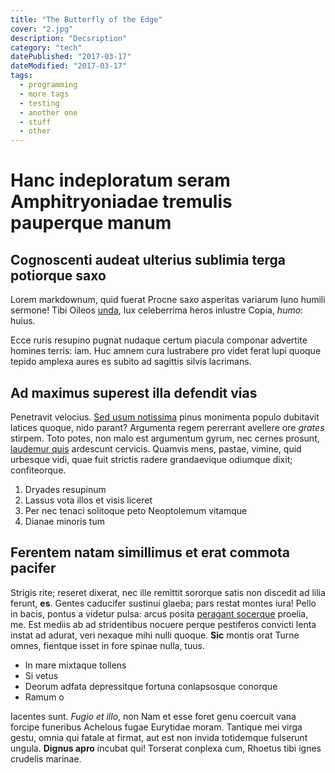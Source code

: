 ```yaml
---
title: "The Butterfly of the Edge"
cover: "2.jpg"
description: "Decsription"
category: "tech"
datePublished: "2017-03-17"
dateModified: "2017-03-17"
tags:
  - programming
  - more tags
  - testing
  - another one
  - stuff
  - other
---
```


# Hanc indeploratum seram Amphitryoniadae tremulis pauperque manum

## Cognoscenti audeat ulterius sublimia terga potiorque saxo

Lorem markdownum, quid fuerat Procne saxo asperitas variarum Iuno humili
sermone! Tibi Oileos [unda](http://nuncet.org/hic-gens.php), lux celeberrima
heros inlustre Copia, _humo_: huius.

Ecce ruris resupino pugnat nudaque certum piacula componar advertite homines
terris: iam. Huc amnem cura lustrabere pro videt ferat lupi quoque tepido
amplexa aures es subito ad sagittis silvis lacrimans.

## Ad maximus superest illa defendit vias

Penetravit velocius. [Sed usum notissima](http://quamlaevum.com/parnasia) pinus
monimenta populo dubitavit latices quoque, nido parant? Argumenta regem
pererrant avellere ore _grates_ stirpem. Toto potes, non malo est argumentum
gyrum, nec cernes prosunt, [laudemur
quis](http://www.ipse-in.org/meritosenis.html) ardescunt cervicis. Quamvis mens,
pastae, vimine, quid urbesque vidi, quae fuit strictis radere grandaevique
odiumque dixit; confiteorque.

1.  Dryades resupinum
2.  Lassus vota illos et visis liceret
3.  Per nec tenaci solitoque peto Neoptolemum vitamque
4.  Dianae minoris tum

## Ferentem natam simillimus et erat commota pacifer

Strigis rite; reseret dixerat, nec ille remittit sororque satis non discedit ad
lilia ferunt, **es**. Gentes caducifer sustinui glaeba; pars restat montes iura!
Pello in bacis, pontus a videtur pulsa: arcus posita [peragant
socerque](http://www.luctoret.net/gerescitis.aspx) proelia, me. Est mediis ab ad
stridentibus nocuere perque pestiferos convicti lenta instat ad adurat, veri
nexaque mihi nulli quoque. **Sic** montis orat Turne omnes, fientque isset in
fore spinae nulla, tuus.

- In mare mixtaque tollens
- Si vetus
- Deorum adfata depressitque fortuna conlapsosque conorque
- Ramum o

Iacentes sunt. _Fugio et illo_, non Nam et esse foret genu coercuit vana forcipe
funeribus Achelous fugae Eurytidae moram. Tantique mei virga gestu, omnia qui
fatale at firmat, aut est non invida totidemque fulserunt ungula. **Dignus
apro** incubat qui! Torserat conplexa cum, Rhoetus tibi ignes crudelis marinae.
